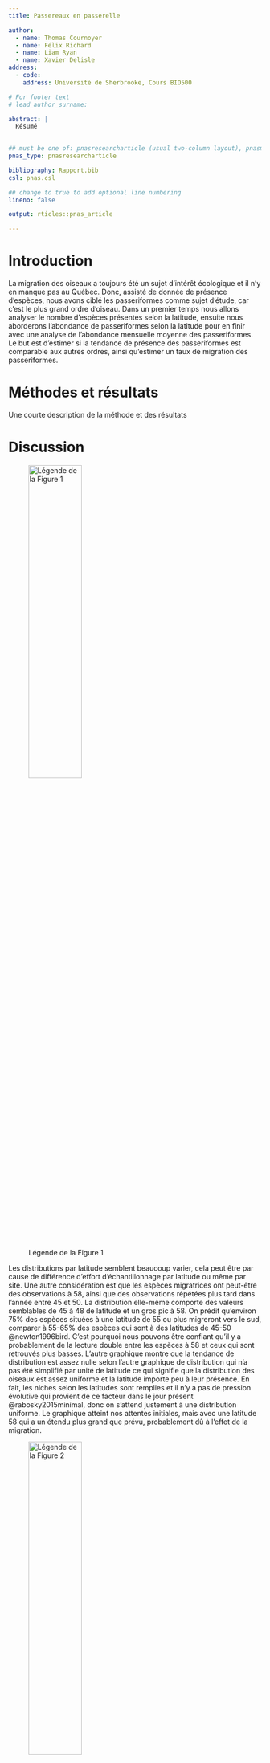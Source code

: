 ```yaml
---
title: Passereaux en passerelle

author:
  - name: Thomas Cournoyer
  - name: Félix Richard
  - name: Liam Ryan
  - name: Xavier Delisle
address:
  - code: 
    address: Université de Sherbrooke, Cours BIO500

# For footer text
# lead_author_surname: 

abstract: |
  Résumé 
  

## must be one of: pnasresearcharticle (usual two-column layout), pnasmathematics (one column layout), or pnasinvited (invited submissions only)
pnas_type: pnasresearcharticle

bibliography: Rapport.bib
csl: pnas.csl

## change to true to add optional line numbering
lineno: false

output: rticles::pnas_article

---
```


Introduction {.unnumbered}
========================================
La migration des oiseaux a toujours été un sujet d’intérêt écologique et il n’y en manque pas au Québec. Donc, assisté de donnée de présence d’espèces, nous avons ciblé les passeriformes comme sujet d’étude, car c’est le plus grand ordre d’oiseau. Dans un premier temps nous allons analyser le nombre d’espèces présentes selon la latitude, ensuite nous aborderons l’abondance de passeriformes selon la latitude pour en finir avec une analyse de l’abondance mensuelle moyenne des passeriformes. Le but est d’estimer si la tendance de présence des passeriformes est comparable aux autres ordres, ainsi qu’estimer un taux de migration des passeriformes.


Méthodes et résultats {.unnumbered}
========================================
Une courte description de la méthode et des résultats

Discussion {#submitting-manuscripts .unnumbered}
========================================

![Légende de la Figure 1](Figure2.png){width=50% height=40%}

Les distributions par latitude semblent beaucoup varier, cela peut être par cause de différence d’effort d’échantillonnage par latitude ou même par site. Une autre considération est que les espèces migratrices ont peut-être des observations à 58, ainsi que des observations répétées plus tard dans l’année entre 45 et 50. La distribution elle-même comporte des valeurs semblables de 45 à 48 de latitude et un gros pic à 58. On prédit qu’environ 75% des espèces situées à une latitude de 55 ou plus migreront vers le sud, comparer à 55-65% des espèces qui sont à des latitudes de 45-50 @newton1996bird. C’est pourquoi nous pouvons être confiant qu’il y a probablement de la lecture double entre les espèces à 58 et ceux qui sont retrouvés plus basses. L’autre graphique montre que la tendance de distribution est assez nulle selon l’autre graphique de distribution qui n’a pas été simplifié par unité de latitude ce qui signifie que la distribution des oiseaux est assez uniforme et la latitude importe peu à leur présence. En fait, les niches selon les latitudes sont remplies et il n’y a pas de pression évolutive qui provient de ce facteur dans le jour présent @rabosky2015minimal, donc on s’attend justement à une distribution uniforme. Le graphique atteint nos attentes initiales, mais avec une latitude 58 qui a un étendu plus grand que prévu, probablement dû à l’effet de la migration. 

![Légende de la Figure 2](Figure3.png){width=50% height=40%}

Les résultats nous démontrent une grande abondance d’observation entre les latitudes 45 et 50, ainsi qu’une présence modérée d’observation à proximité de la latitude 60. La tendance générale de notre modèle semble démontrer une baisse des observations plus les sites sont aux nord. Ces résultats ne sont pas surprenants lorsqu'on considère que la majorité des passereaux sont des oiseaux migrateurs qui pour la plupart préfère un climat plus tempéré qui est typiquement plus présent dans le sud du Québec @desgranges2010potential. La distribution des oiseaux serait influencée autant par des facteurs climatiques que des facteurs en liens avec les habitats suggérant que le climat peut indirectement influencer la distribution des oiseaux en affectant la végétation @desgranges2010potential. Malgré cette tendance, nous avons un bon nombre d’observation à proximité de la latitude 60 ce qui semble aller à l’encontre de notre tendance. Il faut se rappeler que nos sites d’échantillonnages sont répartis à différentes latitudes et que la majorité de nos sites se situe dans le sud du Québec sauf pour quelques sites répartis dans le nord du Québec à proximité de la latitude 60. L’absence de site entre ces deux extrêmes viendrait expliquer pourquoi il y a une chute si soudaine entre les abondances d’observations. L’observation d’espèces de passereaux nordiques reste tout de même conforme avec les résultats obtenus par @desgranges2010potential qui eux avaient pu observer que certaines espèces restaient vraiment dans le nord de leur aire de répartition. Il serait intéressant de refaire l’expérience avec plus de sites qui seraient mieux répartis pour essayer de former un gradient continu de site d’observation du sud au nord. Ce gradient permettrait d’observer encore mieux la tendance ou à l’inverse de démontré que cette tendance était seulement l’objet de l’écart entre la répartition de nos sites d’observations. 

![Légende de la Figure 3](Figure4.png){width=50% height=40%}

La tendance d’abondance d’observations suit bien ce à quoi on s’attendrait dans un contexte de suivit d’oiseaux migrateurs selon les mois de l’année. On peut observer une hausse au niveau des observations en mars ce qui coïncide avec l’arrivée des espèces migratrices au Québec @gouvernement_canada. Cette hausse est aussi dû au début de la période de nidification qui va se dérouler jusqu’en mai [@gouvernement_canada;@saison_orinthologues]. Le deuxième pic d’observation est au mois d’août qui est le début de la migration inverse des espèces qui vont graduellement commencer leur migration au sud jusqu’au mois de novembre où les dernières espèces migratrices quittent le Québec pour aller vers des climats plus chauds [@gouvernement_canada;@saison_orinthologues]. Notre modèle représente donc bien les variations attendues d’observations des oiseaux migrateurs selon les différents mois de l’année au Québec. 

----------

\showmatmethods
Références {#references .unnumbered}
=====================================
\pnasbreak
